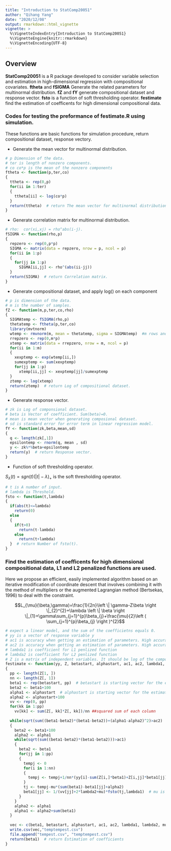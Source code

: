 ```yaml
---
title: "Introduction to StatComp20051"
author: "Qihang Yang"
date: "2020/12/08"
output: rmarkdown::html_vignette
vignette: >
  %\VignetteIndexEntry{Introduction to StatComp20051}
  %\VignetteEngine{knitr::rmarkdown}
  %\VignetteEncoding{UTF-8}
---
```

## Overview

__StatComp20051__ is a R package developed to consider variable selection and estimation in high-dimensional regression with compositional covariates. __ftheta__ and __fSIGMA__ Generate the related parameters for multinormal distribution. __fZ__ and __fY__ generate compositional dataset and response vector. __fsto__ is a function of soft thresholding operator. __festimate__ find the estimation of coefficents for high dimensional compositional data.


### Codes for testing the preformance of festimate.R using simulation. 
  These functions are basic functions for simulation procedure, return compositional dataset, response vectory.
  
* Generate the mean vector for multinormal distribution.
```r
# p Dimension of the data.
# ter is length of nonzero components.
# co co*p is the mean of the nonzero components
ftheta <- function(p,ter,co)
{
  ttheta <- rep(0,p)
  for(ii in 1:ter)
  {
    ttheta[ii] <- log(co*p)
  }
  return(ttheta)  # return The mean vector for multinormal distribution.
}
```

* Generate correlation matrix for multinormal distribution.
```r
# rho:  cor(xi,xj) = rho^abs(i-j).
fSIGMA <- function(rho,p)
{
  repzero <- rep(0,p*p)
  SIGMA <- matrix(data = repzero, nrow = p, ncol = p)
  for(ii in 1:p)
  {
    for(jj in 1:p)
      SIGMA[ii,jj] <- rho^(abs(ii-jj))
  }
  return(SIGMA)  # return Correlation matrix.
}
```

* Generate compositional dataset, and apply log() on each component
```r
# p is dimension of the data. 
# m is the number of samples.
fZ <- function(m,p,ter,co,rho)
{
  SIGMAtemp <- fSIGMA(rho,p)
  thetatemp <- ftheta(p,ter,co)
  library(mvtnorm)
  wtemp <- rmvnorm(m, mean = thetatemp, sigma = SIGMAtemp)  #m rows and p columns
  rrepzero <- rep(0,m*p)
  xtemp <- matrix(data = rrepzero, nrow = m, ncol = p)
  for(ii in 1:m)
  {
    xexptemp <- exp(wtemp[ii,])
    sumexptemp <- sum(xexptemp)
    for(jj in 1:p)
      xtemp[ii,jj] <- xexptemp[jj]/sumexptemp
  }
  ztemp <- log(xtemp)
  return(ztemp)  # return Log of compositional dataset.
}
```

* Generate response vector.
```r
# zk is Log of componsional dataset.
# beta is Vector of coefficient. Sum(beta)=0.
# mean is mean vector when generating composional dataset.
# sd is standard error for error term in linear regression model.
fY <- function(zk,beta,mean,sd)
{
  q <- length(zk[,1])
  epsilontemp <- rnorm(q, mean , sd)
  y <- zk%*%beta+epsilontemp
  return(y)  # return Response vector.
}
```

* Function of soft thresholding operator.

$S_{\lambda }(t)=sgn(t)(|t|-\lambda )_{+}$ is the soft thresholding operator.

```r
# t is A number of input.
# lambda is Threshold.
fsto <- function(t,lambda)
{
  if(abs(t)<=lambda)
    return(0)
  else
  {
    if(t>0)
      return(t-lambda)
    else
      return(t+lambda)
  }  # return Number of fsto(t).  
}
```

### Find the estimation of coefficents for high dimensional compositional data, L1 and L2 penalized functions are used.

Here we propose an efficient, easily implemented algorithm based on an iterative modification of coordinate descent that involves combining it with the method of multipliers or the augmented Lagrangian method (Bertsekas, 1996) to deal with the constraint.

$$L_{\mu}(\beta,\gamma)=\frac{1}{2n}\left \| \gamma-Z\beta \right \|_{2}^{2}+\lambda \left \| \beta \right \|_{1}+\gamma\sum_{j=1}^{p}\beta_{j}+\frac{\mu}{2}\left ( \sum_{j=1}^{p}\beta_{j} \right )^{2}$$
```r
# expect a linear model, and the sum of the coefficietns equals 0.
# yy is a vector of response variable y
# ac1 is accuracy when getting an estimation of parameters. High accuracy means more accuracy results.
# ac2 is accuracy when getting an estimation of parameters. High accuracy means more accuracy results.
# lambda1 is coefficient for L1 penlized function
# lambda2 is coefficient for L2 penlized function
# Z is a matrix of independent variables. It should be log of the compositional data matrix, in which each row should sum to 1, and each component should be between 0 and 1.
festimate <- function(yy, Z, betastart, alphastart, ac1, ac2, lambda1, lambda2, mu)
{
  pp <- length(Z[1, ]) 
  nn <- length(Z[, 1])  
  beta1 <- rep(betastart, pp)  # betastart is starting vector for the estimation of coefficient beta.
  beta2 <- beta1+100
  alpha1 <- alphastart  # alphastart is starting vector for the estimation of lagrange multiplier for sum of the coefficients.
  alpha2 <- alphastart+100
  vv <- rep(0, pp)
  for(kk in 1:pp)
    vv[kk] <- sum(Z[, kk]*Z[, kk])/nn ##squared sum of each column
  
  while(sqrt(sum((beta1-beta2)*(beta1-beta2))+(alpha1-alpha2)^2)>ac2)
  {
    beta2 <- beta1+100   
    alpha2 <- alpha1
    while(sqrt(sum((beta1-beta2)*(beta1-beta2)))>ac1)
    {
      beta2 <- beta1
      for(jj in 1:pp)
      {
        tempj <- 0
        for(i in 1:nn)
        {
          tempj <- tempj+1/nn*(yy[i]-sum(Z[i,]*beta1)+Z[i,jj]*beta1[jj])*Z[i,jj]
        }
        tj <- tempj-mu*(sum(beta1)-beta1[jj]+alpha2)
        beta1[jj] <- 1/(vv[jj]+2*lambda2+mu)*fsto(tj,lambda1)  # mu is multiplier of the square of the sum of the coefficients in Lagrange method.
      }    
    }
    alpha2 <- alpha1
    alpha1 <- alpha2+sum(beta1)      
  }
  
  vec <- c(beta1, betastart, alphastart, ac1, ac2, lambda1, lambda2, mu)
  write.csv(vec,"temptempest.csv")
  file.append("tempest.csv", "temptempest.csv") 
  return(beta1)  # return Estimation of coefficients
}
```